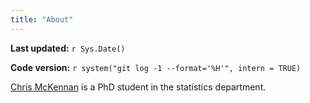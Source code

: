 ```yaml
---
title: "About"
---
```


**Last updated:** `r Sys.Date()`

**Code version:** `r system("git log -1 --format='%H'", intern = TRUE)`

[Chris McKennan][github-io] is a PhD student in the statistics department.

[github-io]: http://chrismckennan.github.io/
